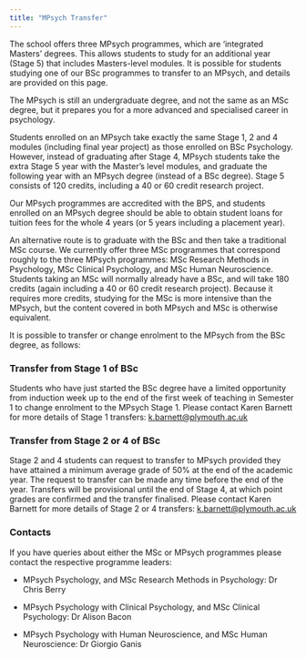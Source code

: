 ```yaml
---
title: "MPsych Transfer"
---
```


The school offers three MPsych programmes, which are 'integrated Masters' degrees. This allows students to study for an additional year (Stage 5) that includes Masters-level modules. It is possible for students studying one of our BSc programmes to transfer to an MPsych, and details are provided on this page.

The MPsych is still an undergraduate degree, and not the same as an MSc degree, but it prepares you for a more advanced and specialised career in psychology.

Students enrolled on an MPsych take exactly the same Stage 1, 2 and 4 modules (including final year project) as those enrolled on BSc Psychology. However, instead of graduating after Stage 4, MPsych students take the extra Stage 5 year with the Master's level modules, and graduate the following year with an MPsych degree (instead of a BSc degree). Stage 5 consists of 120 credits, including a 40 or 60 credit research project.

Our MPsych programmes are accredited with the BPS, and students enrolled on an MPsych degree should be able to obtain student loans for tuition fees for the whole 4 years (or 5 years including a placement year).

An alternative route is to graduate with the BSc and then take a traditional MSc course. We currently offer three MSc programmes that correspond roughly to the three MPsych programmes: MSc Research Methods in Psychology, MSc Clinical Psychology, and MSc Human Neuroscience. Students taking an MSc will normally already have a BSc, and will take 180 credits (again including a 40 or 60 credit research project). Because it requires more credits, studying for the MSc is more intensive than the MPsych, but the content covered in both MPsych and MSc is otherwise equivalent.

It is possible to transfer or change enrolment to the MPsych from the BSc degree, as follows:

### Transfer from Stage 1 of BSc

Students who have just started the BSc degree have a limited opportunity from induction week up to the end of the first week of teaching in Semester 1 to change enrolment to the MPsych Stage 1. Please contact Karen Barnett for more details of Stage 1 transfers: <k.barnett@plymouth.ac.uk>

### Transfer from Stage 2 or 4 of BSc

Stage 2 and 4 students can request to transfer to MPsych provided they have attained a minimum average grade of 50% at the end of the academic year. The request to transfer can be made any time before the end of the year. Transfers will be provisional until the end of Stage 4, at which point grades are confirmed and the transfer finalised. Please contact Karen Barnett for more details of Stage 2 or 4 transfers: <k.barnett@plymouth.ac.uk>

### Contacts

If you have queries about either the MSc or MPsych programmes please contact the respective programme leaders:

-   MPsych Psychology, and MSc Research Methods in Psychology: Dr Chris Berry

-   MPsych Psychology with Clinical Psychology, and MSc Clinical Psychology: Dr Alison Bacon

-   MPsych Psychology with Human Neuroscience, and MSc Human Neuroscience: Dr Giorgio Ganis
